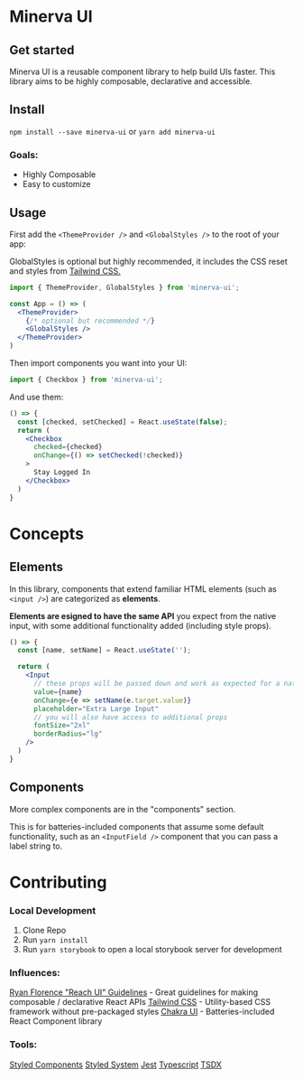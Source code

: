 <Meta title=" Overview|Getting Started" />

# Minerva UI

## Get started

Minerva UI is a reusable component library to help build UIs faster. This library aims to be highly composable, declarative and accessible.

## Install
`npm install --save minerva-ui`
or
`yarn add minerva-ui`

### Goals:
- Highly Composable
- Easy to customize

## Usage

First add the `<ThemeProvider />` and `<GlobalStyles />` to the root of your app:

GlobalStyles is optional but highly recommended, it includes the CSS reset and styles from [Tailwind CSS.](https://tailwindcss.com/docs/preflight)

```jsx live=false
import { ThemeProvider, GlobalStyles } from 'minerva-ui';

const App = () => (
  <ThemeProvider>
    {/* optional but recommended */}
    <GlobalStyles />
  </ThemeProvider>
)
```

Then import components you want into your UI:

```js
import { Checkbox } from 'minerva-ui';
```

And use them:

```jsx
() => {
  const [checked, setChecked] = React.useState(false);
  return (
    <Checkbox
      checked={checked}
      onChange={() => setChecked(!checked)}
    >
      Stay Logged In
    </Checkbox>
  )
}
```

# Concepts
## Elements
In this library, components that extend familiar HTML elements (such as `<input />`) are categorized as **elements**.

**Elements are esigned to have the same API** you expect from the native input, with some additional functionality added (including style props).

```jsx
() => {
  const [name, setName] = React.useState('');

  return (
    <Input
      // these props will be passed down and work as expected for a native HTML input
      value={name}
      onChange={e => setName(e.target.value)}
      placeholder="Extra Large Input"
      // you will also have access to additional props
      fontSize="2xl"
      borderRadius="lg"
    />
  )
}
```

## Components
More complex components are in the "components" section.

This is for batteries-included components that assume some default functionality, such as an `<InputField />` component that you can pass a label string to.

# Contributing

### Local Development

1. Clone Repo
2. Run `yarn install`
3. Run `yarn storybook` to open a local storybook server for development

### Influences:

[Ryan Florence "Reach UI" Guidelines](https://gist.github.com/ryanflorence/e5c794e6093d16a69fa88d2112a292f7) - Great guidelines for making composable / declarative React APIs
[Tailwind CSS](https://tailwindcss.com/) - Utility-based CSS framework without pre-packaged styles
[Chakra UI](https://chakra-ui.com/) - Batteries-included React Component library

### Tools:
[Styled Components](https://styled-components.com/)
[Styled System](https://styled-system.com/)
[Jest](https://jestjs.io/)
[Typescript](https://www.typescriptlang.org/)
[TSDX](https://github.com/jaredpalmer/tsdx)